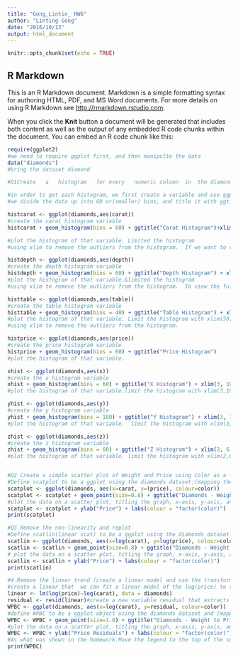 ```yaml
---
title: "Gong_Lintin_ HW6"
author: "Linting Gong"
date: "2016/10/13"
output: html_document
---
```


```r
knitr::opts_chunk$set(echo = TRUE)
```

## R Markdown

This is an R Markdown document. Markdown is a simple formatting syntax for authoring HTML, PDF, and MS Word documents. For more details on using R Markdown see <http://rmarkdown.rstudio.com>.

When you click the **Knit** button a document will be generated that includes both content as well as the output of any embedded R code chunks within the document. You can embed an R code chunk like this:

```r
require(ggplot2)
#we need to require ggplot first, and then manipulte the data 
data("diamonds")
#bring the dataset diamond 

#Q1Create	a	histogram	for	every	numeric	column	in	the	diamonds	dataset

#in order to get each histogram, we first create a variable and use ggplot &dataset 
#we divide the data up into 60 or(smaller) bins, and title it with ggtitle (function)

histcarat <- ggplot(diamonds,aes(carat))
#create the carat histogram variable 
histcarat + geom_histogram(bins = 60) + ggtitle("Carat Histogram")+xlim(0, 3)

#plot the histogram of that variable. Limited the histogram
#using xlim to remove the outliers from the histogram.  If we want to view the full histogram, we can remove the + xlim(0, 3)

histdepth <- ggplot(diamonds,aes(depth))
#create the depth histogram variable 
histdepth + geom_histogram(bins = 60) + ggtitle("Depth Histogram") + xlim(55, 70)
#plot the histogram of that variable.&limited the histogram
#using xlim to remove the outliers from the histogram.  To view the full histogram, remove the + xlim(55, 70)

histtable <- ggplot(diamonds,aes(table))
#create the table histogram variable 
histtable + geom_histogram(bins = 40) + ggtitle("Table Histogram") + xlim(50, 70)
#plot the histogram of that variable. Limit the histogram with xlim(50, 70)
#using xlim to remove the outliers from the histogram.  

histprice <- ggplot(diamonds,aes(price))
#create the price histogram variable 
histprice + geom_histogram(bins = 60) + ggtitle("Price Histogram")
#plot the histogram of that variable.

xhist <- ggplot(diamonds,aes(x))
#create the x histogram variable 
xhist + geom_histogram(bins = 60) + ggtitle("X Histogram") + xlim(3, 10)
#plot the histogram of that variable.limit the histogram with xlim(3,10)

yhist <- ggplot(diamonds,aes(y))
#create the y histogram variable 
yhist + geom_histogram(bins = 180) + ggtitle("Y Histogram") + xlim(3, 10)
#plot the histogram of that variable.  limit the histogram with xlim(3,10)

zhist <- ggplot(diamonds,aes(z))
#create the z histogram variable 
zhist + geom_histogram(bins = 60) + ggtitle("Z Histogram") + xlim(2, 6)
#plot the histogram of that variable. limit the histogram with xlim(2,6)


#Q2 Create a simple scatter plot of Weight and Price using Color as a facet.
#Define scatplot to be a ggplot using the diamonds dataset:(mapping the x axis to'carat'&y axis to 'price'and colour to color)
scatplot <- ggplot(diamonds, aes(x=carat, y=(price), colour=color))
scatplot <- scatplot + geom_point(size=0.8) + ggtitle("Diamonds - Weight to Price by Color",colour="blue") + xlab("Weight")+theme(plot.title = element_text(colour = "blue"))
#plot the data on a scatter plot, titling the graph, x-axis, y-axis, and key as appropriate(reschedual the size of the points)
scatplot <- scatplot + ylab("Price") + labs(colour = "factor(color)")
print(scatplot) 

#Q3 Remove the non-linearity and replot
#Define scatlin(linear scat) to be a ggplot using the diamonds dataset:(mapping the x axis to the log(carat), the y axis to the log(price), and colour to color)
scatlin <- ggplot(diamonds, aes(x=log(carat), y=log(price), colour=color))
scatlin <- scatlin + geom_point(size=0.8) + ggtitle("Diamonds - Weight to Price (Linear)") + xlab("Weight")+theme(plot.title = element_text(colour = "blue"))
# plot the data on a scatter plot, titling the graph, x-axis, y-axis, and key as appropriate
scatlin <- scatlin + ylab("Price") + labs(colour = "factor(color)")
print(scatlin) 

#4 Remove the linear trend (create a linear model and use the transformed weight on the x-axis and the residuals on the y-axis)
#create a linear that  we can fit a linear model of the log(price) to the log(carat) within the diamonds dataset
linear <- lm(log(price)~log(carat), data = diamonds)
residual <- resid(linear)#create a new variable residual that extracts model residuals from it
WPBC <- ggplot(diamonds, aes(x=log(carat), y=residual, colour=color))
#define WPBC to be a ggplot object using the diamonds dataset and (mapping the x axis to the log(carat), the y axis to residual, and the colour to color)
WPBC <- WPBC + geom_point(size=1.0) + ggtitle("Diamonds - Weight to Price by Color") + xlab("Weight")
#plot the data on a scatter plot, titling the graph, x-axis, y-axis, and key as appropriate(reschedual the size of point)
WPBC <- WPBC + ylab("Price Residuals") + labs(colour = "factor(color)") + theme(legend.position="top")+theme(plot.title = element_text(colour = "blue"))
#As what was shown in the homework.Move the legend to the top of the scatterplot to match the example
print(WPBC)









```


